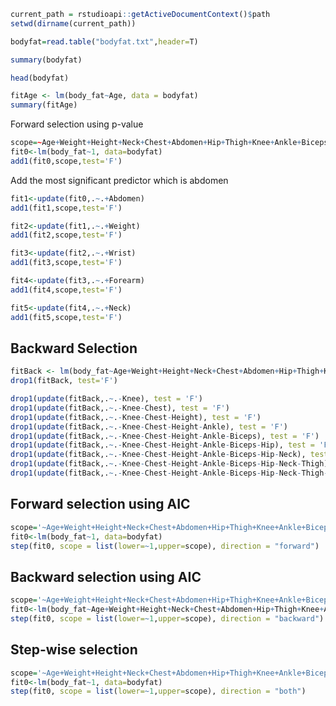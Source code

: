 ```r
current_path = rstudioapi::getActiveDocumentContext()$path
setwd(dirname(current_path))
```

```r
bodyfat=read.table("bodyfat.txt",header=T)
```

```r
summary(bodyfat)
```
```r
head(bodyfat)
```
```r
fitAge <- lm(body_fat~Age, data = bodyfat)
summary(fitAge)
```
Forward selection using p-value  

```r
scope=~Age+Weight+Height+Neck+Chest+Abdomen+Hip+Thigh+Knee+Ankle+Biceps+Forearm+Wrist
fit0<-lm(body_fat~1, data=bodyfat)
add1(fit0,scope,test='F')
```
Add the most significant predictor which is abdomen 

```r
fit1<-update(fit0,.~.+Abdomen)
add1(fit1,scope,test='F')
```

```r
fit2<-update(fit1,.~.+Weight)
add1(fit2,scope,test='F')
```
```r
fit3<-update(fit2,.~.+Wrist)
add1(fit3,scope,test='F')
```

```r
fit4<-update(fit3,.~.+Forearm)
add1(fit4,scope,test='F')
```

```r
fit5<-update(fit4,.~.+Neck)
add1(fit5,scope,test='F')
```
## Backward Selection
```r
fitBack <- lm(body_fat~Age+Weight+Height+Neck+Chest+Abdomen+Hip+Thigh+Knee+Ankle+Biceps+Forearm+Wrist, data = bodyfat)
drop1(fitBack, test='F')
```
```r
drop1(update(fitBack,.~.-Knee), test = 'F')
drop1(update(fitBack,.~.-Knee-Chest), test = 'F')
drop1(update(fitBack,.~.-Knee-Chest-Height), test = 'F')
drop1(update(fitBack,.~.-Knee-Chest-Height-Ankle), test = 'F')
drop1(update(fitBack,.~.-Knee-Chest-Height-Ankle-Biceps), test = 'F')
drop1(update(fitBack,.~.-Knee-Chest-Height-Ankle-Biceps-Hip), test = 'F')
drop1(update(fitBack,.~.-Knee-Chest-Height-Ankle-Biceps-Hip-Neck), test = 'F')
drop1(update(fitBack,.~.-Knee-Chest-Height-Ankle-Biceps-Hip-Neck-Thigh), test = 'F')
drop1(update(fitBack,.~.-Knee-Chest-Height-Ankle-Biceps-Hip-Neck-Thigh-Age), test = 'F')
```

## Forward selection using AIC
```r
scope='~Age+Weight+Height+Neck+Chest+Abdomen+Hip+Thigh+Knee+Ankle+Biceps+Forearm+Wrist'
fit0<-lm(body_fat~1, data=bodyfat)
step(fit0, scope = list(lower=~1,upper=scope), direction = "forward")
```

## Backward selection using AIC
```r
scope='~Age+Weight+Height+Neck+Chest+Abdomen+Hip+Thigh+Knee+Ankle+Biceps+Forearm+Wrist'
fit0<-lm(body_fat~Age+Weight+Height+Neck+Chest+Abdomen+Hip+Thigh+Knee+Ankle+Biceps+Forearm+Wrist, data=bodyfat)
step(fit0, scope = list(lower=~1,upper=scope), direction = "backward")
```
## Step-wise selection        
```r
scope='~Age+Weight+Height+Neck+Chest+Abdomen+Hip+Thigh+Knee+Ankle+Biceps+Forearm+Wrist'
fit0<-lm(body_fat~1, data=bodyfat)
step(fit0, scope = list(lower=~1,upper=scope), direction = "both")
```
